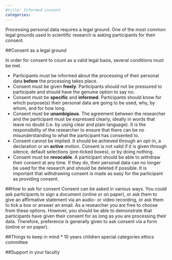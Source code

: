 ```yaml
---
#title: Informed consent
categories:
---
```


Processing personal data requires a legal ground. One of the most common legal grounds used in scientific research is asking participants for their consent. 

##Consent as a legal ground

In order for consent to count as a valid legal basis, several conditions must be met. 

* Participants must be informed about the processing of their personal data **before** the processing takes place. 
* Consent must be given **freely**. Participants should not be pressured to participate and should have the genuine option to say no.
* Consent must be **specific** and **informed**. Participants should know for which purpose(s) their personal data are going to be used, why, by whom, and for how long.
* Consent must be **unambigious**. The agreement between the researcher and the participant must be expressed clearly, ideally in words that leave no doubt (i.e. by using clear and plain language). It is the responsibility of the researcher to ensure that there can be no misunderstanding to what the participant has consented to. 
* Consent cannot be implied. It should be achieved through an opt-in, a declaration or an **active** motion. Consent is not valid if it is given through silence, default selections (pre-ticked boxes), or by doing nothing.
* Consent must be **revocable**. A participant should be able to withdraw their consent at any time. If they do, their personal data can no longer be used for the research and should be deleted if possible. It is important that withdrawing consent is made as easy for the participant as providing consent. 

##How to ask for consent
Consent can be asked in various ways. You could ask participants to sign a document (online or on paper), or ask them to give an affirmative statement via an audio- or video recording, or ask them to tick a box or answer an email. As a researcher you are free to choose from these options. However, you should be able to demonstrate that participants have given their consent for as long as you are processing their data. Therefore, preference is generally given to ask consent via a form (online or on paper).



##Things to keep in mind
* 10 years
children
special categories
ethics committee

##Support in your faculty
